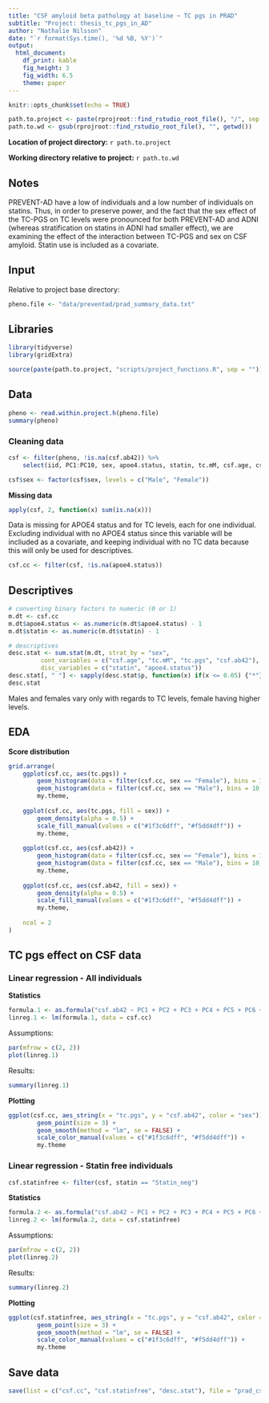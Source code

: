 ```yaml
---
title: "CSF amyloid beta pathology at baseline ~ TC pgs in PRAD"
subtitle: "Project: thesis_tc_pgs_in_AD"
author: "Nathalie Nilsson"
date: "`r format(Sys.time(), '%d %B, %Y')`"
output: 
  html_document: 
    df_print: kable
    fig_height: 3
    fig_width: 6.5
    theme: paper
---
```


```r
knitr::opts_chunk$set(echo = TRUE)
```

```r
path.to.project <- paste(rprojroot::find_rstudio_root_file(), "/", sep = "")
path.to.wd <- gsub(rprojroot::find_rstudio_root_file(), "", getwd())
```
**Location of project directory:** `r path.to.project`

**Working directory relative to project:** `r path.to.wd`

## Notes
PREVENT-AD have a low of individuals and a low number of individuals on statins. Thus, in order to preserve power, and the fact that the sex effect of the TC-PGS on TC levels were pronounced for both PREVENT-AD and ADNI (whereas stratification on statins in ADNI had smaller effect), we are examining the effect of the interaction between TC-PGS and sex on CSF amyloid. Statin use is included as a covariate.   

## Input
Relative to project base directory:
```r
pheno.file <- "data/preventad/prad_summary_data.txt"
```

## Libraries
```r
library(tidyverse)
library(gridExtra)

source(paste(path.to.project, "scripts/project_functions.R", sep = ""))
```

## Data
```r
pheno <- read.within.project.h(pheno.file)
summary(pheno)
```

### Cleaning data
```r
csf <- filter(pheno, !is.na(csf.ab42)) %>%
    select(iid, PC1:PC10, sex, apoe4.status, statin, tc.mM, csf.age, csf.ab42, tc.pgs)

csf$sex <- factor(csf$sex, levels = c("Male", "Female"))
```

**Missing data**
```r
apply(csf, 2, function(x) sum(is.na(x)))
```

Data is missing for APOE4 status and for TC levels, each for one individual. Excluding individual with no APOE4 status since this variable will be incliuded as a covariate, and keeping individual with no TC data because this will only be used for descriptives. 
```r
csf.cc <- filter(csf, !is.na(apoe4.status))
```


## Descriptives
```r
# converting binary factors to numeric (0 or 1)
m.dt <- csf.cc
m.dt$apoe4.status <- as.numeric(m.dt$apoe4.status) - 1
m.dt$statin <- as.numeric(m.dt$statin) - 1

# descriptives
desc.stat <- sum.stat(m.dt, strat_by = "sex", 
         cont_variables = c("csf.age", "tc.mM", "tc.pgs", "csf.ab42"), 
         disc_variables = c("statin", "apoe4.status"))
desc.stat[, " "] <- sapply(desc.stat$p, function(x) if(x <= 0.05) {"*"} else {""})
desc.stat
```

Males and females vary only with regards to TC levels, female having higher levels. 

## EDA

**Score distribution**
```r
grid.arrange(
    ggplot(csf.cc, aes(tc.pgs)) + 
        geom_histogram(data = filter(csf.cc, sex == "Female"), bins = 10, fill = "#f5dd4dff") +
        geom_histogram(data = filter(csf.cc, sex == "Male"), bins = 10, fill = "#1f3c6dff") +
        my.theme, 
    
    ggplot(csf.cc, aes(tc.pgs, fill = sex)) +
        geom_density(alpha = 0.5) +
        scale_fill_manual(values = c("#1f3c6dff", "#f5dd4dff")) +
        my.theme,
    
    ggplot(csf.cc, aes(csf.ab42)) + 
        geom_histogram(data = filter(csf.cc, sex == "Female"), bins = 10, fill = "#f5dd4dff") +
        geom_histogram(data = filter(csf.cc, sex == "Male"), bins = 10, fill = "#1f3c6dff") +
        my.theme, 
    
    ggplot(csf.cc, aes(csf.ab42, fill = sex)) +
        geom_density(alpha = 0.5) +
        scale_fill_manual(values = c("#1f3c6dff", "#f5dd4dff")) +
        my.theme,
    
    ncol = 2
)
```

## TC pgs effect on CSF data

### Linear regression - All individuals

**Statistics**
```r
formula.1 <- as.formula("csf.ab42 ~ PC1 + PC2 + PC3 + PC4 + PC5 + PC6 + PC7 + PC8 + PC9 + PC10 + csf.age + apoe4.status + statin + sex * tc.pgs")
linreg.1 <- lm(formula.1, data = csf.cc)
```

Assumptions:
```r
par(mfrow = c(2, 2))
plot(linreg.1)
```

Results:
```r
summary(linreg.1)
```

**Plotting**
```r
ggplot(csf.cc, aes_string(x = "tc.pgs", y = "csf.ab42", color = "sex")) +
        geom_point(size = 3) +
        geom_smooth(method = "lm", se = FALSE) +
        scale_color_manual(values = c("#1f3c6dff", "#f5dd4dff")) +
        my.theme
```

### Linear regression - Statin free individuals

```r
csf.statinfree <- filter(csf, statin == "Statin_neg")
```

**Statistics**
```r
formula.2 <- as.formula("csf.ab42 ~ PC1 + PC2 + PC3 + PC4 + PC5 + PC6 + PC7 + PC8 + PC9 + PC10 + csf.age + apoe4.status + sex * tc.pgs")
linreg.2 <- lm(formula.2, data = csf.statinfree)
```

Assumptions:
```r
par(mfrow = c(2, 2))
plot(linreg.2)
```

Results:
```r
summary(linreg.2)
```

**Plotting**
```r
ggplot(csf.statinfree, aes_string(x = "tc.pgs", y = "csf.ab42", color = "sex")) +
        geom_point(size = 3) +
        geom_smooth(method = "lm", se = FALSE) +
        scale_color_manual(values = c("#1f3c6dff", "#f5dd4dff")) +
        my.theme
```

## Save data
```r
save(list = c("csf.cc", "csf.statinfree", "desc.stat"), file = "prad_csf_ab42.RData")
```

